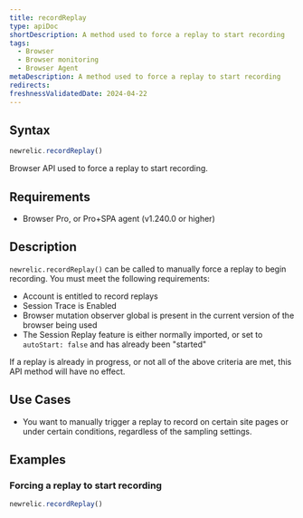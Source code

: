 ```yaml
---
title: recordReplay
type: apiDoc
shortDescription: A method used to force a replay to start recording
tags:
  - Browser
  - Browser monitoring
  - Browser Agent
metaDescription: A method used to force a replay to start recording
redirects:
freshnessValidatedDate: 2024-04-22
---
```


## Syntax

```js
newrelic.recordReplay()
```

Browser API used to force a replay to start recording.

## Requirements

* Browser Pro, or Pro+SPA agent (v1.240.0 or higher)

## Description

`newrelic.recordReplay()` can be called to manually force a replay to begin recording. You must meet the following requirements:

* Account is entitled to record replays
* Session Trace is Enabled
* Browser mutation observer global is present in the current version of the browser being used
* The Session Replay feature is either normally imported, or set to `autoStart: false` and has already been "started"

If a replay is already in progress, or not all of the above criteria are met, this API method will have no effect.

## Use Cases

* You want to manually trigger a replay to record on certain site pages or under certain conditions, regardless of the sampling settings.

## Examples

### Forcing a replay to start recording

```js
newrelic.recordReplay()
```
